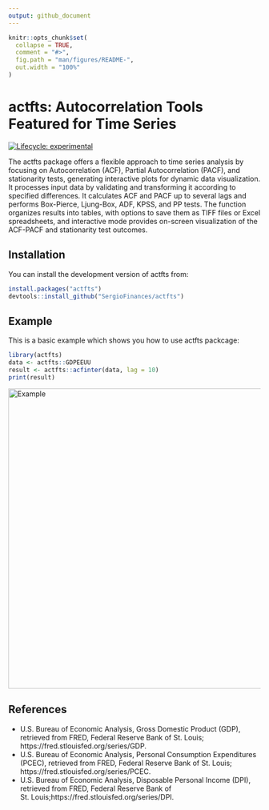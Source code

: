 ```yaml
---
output: github_document
---
```


<!-- README.md is generated from README.Rmd. Please edit that file -->

```r
knitr::opts_chunk$set(
  collapse = TRUE,
  comment = "#>",
  fig.path = "man/figures/README-",
  out.width = "100%"
)
```

# actfts: Autocorrelation Tools Featured for Time Series

<!-- badges: start -->
[![Lifecycle: experimental](https://img.shields.io/badge/lifecycle-experimental-orange.svg)](https://lifecycle.r-lib.org/articles/stages.html#experimental)
<!-- badges: end -->

The actfts package offers a flexible approach to time series analysis by focusing on Autocorrelation (ACF), Partial Autocorrelation (PACF), and stationarity tests, generating interactive plots for dynamic data visualization. It processes input data by validating and transforming it according to specified differences. It calculates ACF and PACF up to several lags and performs Box-Pierce, Ljung-Box, ADF, KPSS, and PP tests. The function organizes results into tables, with options to save them as TIFF files or Excel spreadsheets, and interactive mode provides on-screen visualization of the ACF-PACF and stationarity test outcomes.

## Installation

You can install the development version of actfts from:

``` r
install.packages("actfts")
devtools::install_github("SergioFinances/actfts")
```

## Example

This is a basic example which shows you how to use actfts packcage:

```r
library(actfts)
data <- actfts::GDPEEUU
result <- actfts::acfinter(data, lag = 10)
print(result)
```

<img src="https://i.ibb.co/FnLbh00/Example.png" alt="Example" width="600">

## References

* U.S. Bureau of Economic Analysis, Gross Domestic Product (GDP), retrieved from FRED, Federal Reserve Bank of St. Louis; https://fred.stlouisfed.org/series/GDP.
* U.S. Bureau of Economic Analysis, Personal Consumption Expenditures (PCEC), retrieved from FRED, Federal Reserve Bank of St. Louis; https://fred.stlouisfed.org/series/PCEC.
* U.S. Bureau of Economic Analysis, Disposable Personal Income (DPI), retrieved from FRED, Federal Reserve Bank of St. Louis;https://fred.stlouisfed.org/series/DPI.


